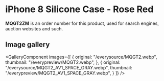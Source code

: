 
# iPhone 8 Silicone Case - Rose Red

<Callout type='info' emoji='👉🏻'>**MQGT2ZM** is an order number for this product, used for search engines, auction websites and such.</Callout>

## Image gallery

<GalleryComponent
    images={[
      {
        original: "/everysource/MQGT2.webp",
        thumbnail: "/everypreview/MQGT2.webp",
      },
      {
        original: "/everysource/MQGT2_AV1_SPACE_GRAY.webp",
        thumbnail: "/everypreview/MQGT2_AV1_SPACE_GRAY.webp",
      }
    ]}
  />
